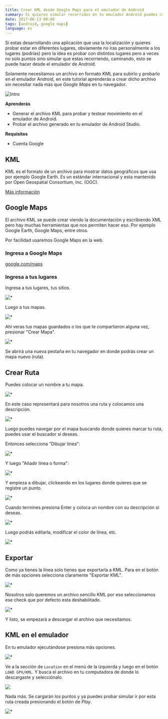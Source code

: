 ```yaml
---
title: Crear KML desde Google Maps para el emulador de Android
summary: Si quieres simular recorridos en tu emulador Android puedes crear un archivo KML desde Google Maps.
date: 2017-06-13 08:00
tags: [android, google maps]
language: es
---
```


Si estas desarrollando una aplicación que usa la localización y quieres probar estar en diferentes lugares, obviamente no iras personalmente a los lugares (podrías) pero la idea es probar con distintos lugares pero a veces no solo puntos sino simular que estas recorriendo, caminando, esto se puede hacer desde el emulador de Android.

Solamente necesitamos un archivo en formato KML para subirlo y probarlo en el emulador Android, en este tutorial aprenderás a crear dicho archivo sin necesitar nada más que _Google Maps_ en tu navegador.

![Intro](https://firebasestorage.googleapis.com/v0/b/maksha-41f4f.appspot.com/o/labs%2Fcrear-kml-google-maps-emulador-android%2Femu.png?alt=media&token=9f1078e6-df73-43ee-8f65-5f64a3baa353)

__Aprenderás__

* Generar el archivo KML para probar y testear movimiento en el emulador de Android.
* Probar el archivo generado en tu emulador de Android Studio.

__Requisitos__

* Cuenta Google

## KML

KML es el formato de un archivo para mostrar datos geográficos que usa por ejemplo Google Earth. Es un estándar internacional y esta mantenido por Open Geospatial Consortium, Inc. (OGC).

[Más información](https://developers.google.com/kml/)

## Google Maps

El archivo KML se puede crear viendo la documentación y escribiendo XML pero hay muchas herramientas que nos permiten hacer eso. Por ejemplo Google Earth, Google Maps, entre otros.

Por facilidad usaremos Google Maps en la web.

### Ingresa a Google Maps

[google.com/maps](https://www.google.com/maps/)

### Ingresa a tus lugares

Ingresa a tus lugares, tus sitios.

![*](https://firebasestorage.googleapis.com/v0/b/maksha-41f4f.appspot.com/o/labs%2Fcrear-kml-google-maps-emulador-android%2Fmaps.png?alt=media&token=c86c2baf-7c64-45aa-935f-7ebbd2efc6d1)

Luego a tus mapas.

![*](https://firebasestorage.googleapis.com/v0/b/maksha-41f4f.appspot.com/o/labs%2Fcrear-kml-google-maps-emulador-android%2Fmaps2.png?alt=media&token=bd8014fd-778c-48de-ac92-4a86f69aea85)

Ahí veras tus mapas guardados o los que te compartieron alguna vez, presionar "Crear Mapa".

![*](https://firebasestorage.googleapis.com/v0/b/maksha-41f4f.appspot.com/o/labs%2Fcrear-kml-google-maps-emulador-android%2Fmaps3.png?alt=media&token=5eb9e33c-f33d-4e96-9e17-566a922753f9)

Se abrirá una nueva pestaña en tu navegador en donde podrás crear un mapa nuevo (ruta).

## Crear Ruta

Puedes colocar un nombre a tu mapa.

![*](https://firebasestorage.googleapis.com/v0/b/maksha-41f4f.appspot.com/o/labs%2Fcrear-kml-google-maps-emulador-android%2Fcrear1.png?alt=media&token=36b8eb6f-795a-4183-825a-bf894ff4078a)

En este caso representará para nosotros una ruta y colocamos una descripción.

![*](https://firebasestorage.googleapis.com/v0/b/maksha-41f4f.appspot.com/o/labs%2Fcrear-kml-google-maps-emulador-android%2Fcrear2.png?alt=media&token=94348cdf-9845-4aad-ab51-e20d9bb7df72)

Luego puedes navegar por el mapa buscando donde quieres marcar tu ruta, puedes usar el buscador si deseas.

Entonces selecciona "Dibujar linea":

![*](https://firebasestorage.googleapis.com/v0/b/maksha-41f4f.appspot.com/o/labs%2Fcrear-kml-google-maps-emulador-android%2Fcrear3.png?alt=media&token=a44a5b35-a7a5-4190-afaa-e2e50c95984d)

Y luego "Añadir línea o forma":

![*](https://firebasestorage.googleapis.com/v0/b/maksha-41f4f.appspot.com/o/labs%2Fcrear-kml-google-maps-emulador-android%2Fcrear4.png?alt=media&token=eddf9635-3a28-4977-a40d-7144670a894f)

Y empieza a dibujar, clickeando en los lugares donde quieres que se registre un punto.

![*](https://firebasestorage.googleapis.com/v0/b/maksha-41f4f.appspot.com/o/labs%2Fcrear-kml-google-maps-emulador-android%2Fcrear11.png?alt=media&token=222833ae-4d42-443a-811b-5e8c84fc01dc)

Cuando termines presiona Enter y coloca un nombre con su descripción si deseas.

![*](https://firebasestorage.googleapis.com/v0/b/maksha-41f4f.appspot.com/o/labs%2Fcrear-kml-google-maps-emulador-android%2Fcrear12.png?alt=media&token=6d6f09d2-60ab-44cc-929b-6599e9392f18)

Luego podrás editarla, modificar el color de línea, etc.

![*](https://firebasestorage.googleapis.com/v0/b/maksha-41f4f.appspot.com/o/labs%2Fcrear-kml-google-maps-emulador-android%2Fcrear13.png?alt=media&token=3c79792b-1ef7-4a3f-9236-aa4fb70c8040)

## Exportar

Como ya tienes la línea solo tienes que exportarla a KML. Para en el botón de más opciones selecciona claramente "Exportar KML".

![*](https://firebasestorage.googleapis.com/v0/b/maksha-41f4f.appspot.com/o/labs%2Fcrear-kml-google-maps-emulador-android%2Fexpo1.png?alt=media&token=3d417f49-101b-4888-955b-b9c319012b37)

Nosotros solo queremos un archivo sencillo KML por eso seleccionamos ese check que por defecto esta deshabilitado.

![*](https://firebasestorage.googleapis.com/v0/b/maksha-41f4f.appspot.com/o/labs%2Fcrear-kml-google-maps-emulador-android%2Fexpo2.png?alt=media&token=96a274f9-4476-4cfd-8792-9f22bdee7fb4)

Y listo, se empezará a descargar el archivo que necesitamos.

## KML en el emulador

En tu emulador ejecutándose presiona más opciones.

![*](https://firebasestorage.googleapis.com/v0/b/maksha-41f4f.appspot.com/o/labs%2Fcrear-kml-google-maps-emulador-android%2Femu1.png?alt=media&token=aca7ab8b-29f7-4853-a876-cf67775e2e91)

Ve a la sección de `Location` en el menú de la izquierda y luego en el botón `LOAD GPX/KML`. Y busca el archivo en tu computadora de donde lo descargaste y selecciónalo.

![](https://firebasestorage.googleapis.com/v0/b/maksha-41f4f.appspot.com/o/labs%2Fcrear-kml-google-maps-emulador-android%2Femu2.png?alt=media&token=12960267-5cd1-4b56-853c-2b749c25b5f4)

Nada más. Se cargarán los puntos y ya puedes probar simular ir por esta ruta creada presionando el botón de *Play*.

![*](https://firebasestorage.googleapis.com/v0/b/maksha-41f4f.appspot.com/o/labs%2Fcrear-kml-google-maps-emulador-android%2Femu3.png?alt=media&token=6154a4cf-3258-4136-a17f-a073752e8c17)
